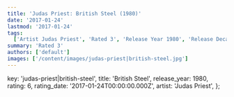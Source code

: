 ```yaml
---
title: 'Judas Priest: British Steel (1980)'
date: '2017-01-24'
lastmod: '2017-01-24'
tags:
  ['Artist Judas Priest', 'Rated 3', 'Release Year 1980', 'Release Decade 1980']
summary: 'Rated 3'
authors: ['default']
images: ['/content/images/judas-priest|british-steel.jpg']
---
```


  key: 'judas-priest|british-steel',
  title: 'British Steel',
  release_year: 1980,
  rating: 6,
  rating_date: '2017-01-24T00:00:00.000Z',
  artist: 'Judas Priest',
};

<MusicRating data={data} />
